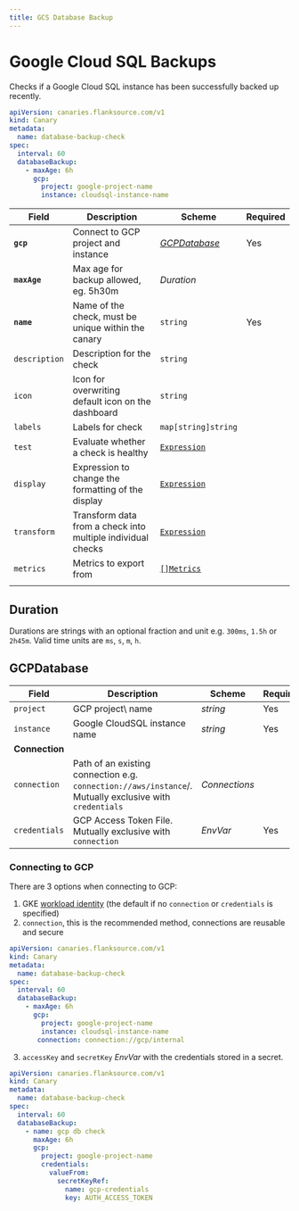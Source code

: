 ```yaml
---
title: GCS Database Backup
---
```


# <Icon name="database2" /> Google Cloud SQL Backups

Checks if a Google Cloud SQL instance has been successfully backed up recently.

```yaml title="gcp-database.yaml"
apiVersion: canaries.flanksource.com/v1
kind: Canary
metadata:
  name: database-backup-check
spec:
  interval: 60
  databaseBackup:
    - maxAge: 6h
      gcp:
        project: google-project-name
        instance: cloudsql-instance-name
```

| Field         | Description                                                 | Scheme                                         | Required |
| ------------- | ----------------------------------------------------------- | ---------------------------------------------- | -------- |
| **`gcp`**     | Connect to GCP project and instance                         | [_GCPDatabase_](#gcpdatabase)                  | Yes      |
| **`maxAge`**  | Max age for backup allowed, eg. 5h30m                       | _Duration_                                     |          |
| **`name`**    | Name of the check, must be unique within the canary         | `string`                                       | Yes      |
| `description` | Description for the check                                   | `string`                                       |          |
| `icon`        | Icon for overwriting default icon on the dashboard          | `string`                                       |          |
| `labels`      | Labels for check                                            | `map[string]string`                            |          |
| `test`        | Evaluate whether a check is healthy                         | [`Expression`](../concepts/expressions/health-evaluation)  |          |
| `display`     | Expression to change the formatting of the display          | [`Expression`](../concepts/expressions/display-formatting ) |          |
| `transform`   | Transform data from a check into multiple individual checks | [`Expression`](../concepts/expressions/transforms)         |          |
| `metrics`     | Metrics to export from                                      | [`[]Metrics`](../concepts/metrics/custom-metrics)    |          |
|               |                                                             |                                                |          |

## Duration

Durations are strings with an optional fraction and unit e.g. `300ms`, `1.5h` or `2h45m`. Valid time units are `ms`, `s`, `m`, `h`.

## GCPDatabase

| Field          | Description                                                                                                                   | Scheme                                                 | Required |
| -------------- | ----------------------------------------------------------------------------------------------------------------------------- | ------------------------------------------------------ | -------- |
| `project`      | GCP project\ name                                                                                                             | _string_                                               | Yes      |
| `instance`     | Google CloudSQL instance name                                                                                                 | _string_                                               | Yes      |
| **Connection** |                                                                                                                               |                                                        |          |
| `connection`   | Path of an existing connection e.g. `connection://aws/instance`/. Mutually exclusive with `credentials` <br /> <Commercial /> | <CommonLink to="connection">_Connections_</CommonLink> |          |
| `credentials`  | GCP Access Token File. <SkipOSS>Mutually exclusive with `connection`</SkipOSS>                                                | <CommonLink to="authentication">_EnvVar_</CommonLink>  | Yes      |

### Connecting to GCP

There are 3 options when connecting to GCP:

1. GKE [workload identity](https://cloud.google.com/kubernetes-engine/docs/how-to/workload-identity) (the default if no `connection` or `credentials` is specified)
2. `connection`, this is the recommended method, connections are reusable and secure

```yaml title="aws-connection.yaml"
apiVersion: canaries.flanksource.com/v1
kind: Canary
metadata:
  name: database-backup-check
spec:
  interval: 60
  databaseBackup:
    - maxAge: 6h
      gcp:
        project: google-project-name
        instance: cloudsql-instance-name
       connection: connection://gcp/internal
```

3. `accessKey` and `secretKey` <CommonLink to="authentication">_EnvVar_</CommonLink> with the credentials stored in a secret.

```yaml title="aws.yaml"
apiVersion: canaries.flanksource.com/v1
kind: Canary
metadata:
  name: database-backup-check
spec:
  interval: 60
  databaseBackup:
    - name: gcp db check
      maxAge: 6h
      gcp:
        project: google-project-name
        credentials:
          valueFrom:
            secretKeyRef:
              name: gcp-credentials
              key: AUTH_ACCESS_TOKEN
```
